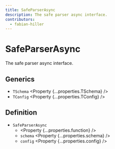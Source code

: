 ```yaml
---
title: SafeParserAsync
description: The safe parser async interface.
contributors:
  - fabian-hiller
---
```



# SafeParserAsync

The safe parser async interface.

## Generics

- `TSchema` <Property {...properties.TSchema} />
- `TConfig` <Property {...properties.TConfig} />

## Definition

- `SafeParserAsync`
  - <Property {...properties.function} />
  - `schema` <Property {...properties.schema} />
  - `config` <Property {...properties.config} />
